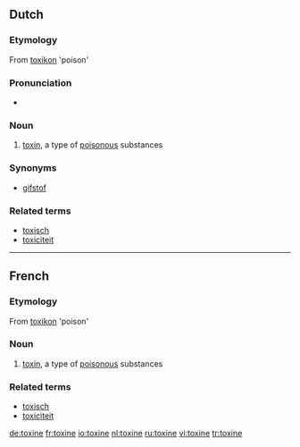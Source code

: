 ==Dutch==

===Etymology===
From {{etyl|grc}} [[toxikon]] 'poison'

===Pronunciation===
* {{audio|Nl-toxine.ogg|Audio}}

===Noun===
{{nl-noun|toxines|toxinetje}}

# [[toxin]], a type of [[poisonous]] substances

===Synonyms===
* [[gifstof]]

===Related terms===
* [[toxisch]]
* [[toxiciteit]]

----

==French==

===Etymology===
From {{etyl|grc}} [[toxikon]] 'poison'

===Noun===
{{fr-noun|f}}

# [[toxin]], a type of [[poisonous]] substances

===Related terms===
* [[toxisch]]
* [[toxiciteit]]

[[de:toxine]]
[[fr:toxine]]
[[io:toxine]]
[[nl:toxine]]
[[ru:toxine]]
[[vi:toxine]]
[[tr:toxine]]